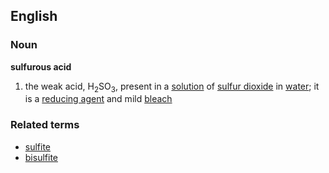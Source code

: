 ==English==
===Noun===
{{wikipedia}}
'''sulfurous acid'''
#{{chemistry}} the weak acid, H<sub>2</sub>SO<sub>3</sub>, present in a [[solution]] of [[sulfur dioxide]] in [[water]]; it is a [[reducing agent]] and mild [[bleach]]
===Related terms===
*[[sulfite]]
*[[bisulfite]]